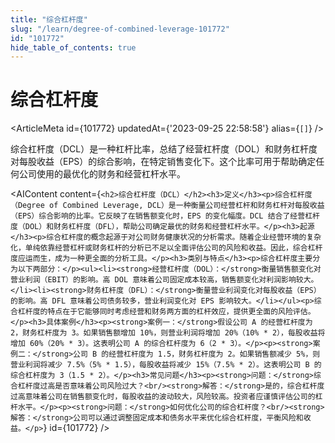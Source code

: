 ```yaml
---
title: "综合杠杆度"
slug: "/learn/degree-of-combined-leverage-101772"
id: "101772"
hide_table_of_contents: true
---
```



# 综合杠杆度

<ArticleMeta id={101772} updatedAt={'2023-09-25 22:58:58'} alias={`[]`} />
<div className='border-solid border-b border-t-0 my-4 border-[var(--ifm-color-gray-300)]' />

综合杠杆度（DCL）是一种杠杆比率，总结了经营杠杆度（DOL）和财务杠杆度对每股收益（EPS）的综合影响，在特定销售变化下。这个比率可用于帮助确定任何公司使用的最优化的财务和经营杠杆水平。

<AIContent content={`<h2>综合杠杆度（DCL）</h2><h3>定义</h3><p>综合杠杆度（Degree of Combined Leverage, DCL）是一种衡量公司经营杠杆和财务杠杆对每股收益（EPS）综合影响的比率。它反映了在销售额变化时，EPS 的变化幅度。DCL 结合了经营杠杆度（DOL）和财务杠杆度（DFL），帮助公司确定最优的财务和经营杠杆水平。</p><h3>起源</h3><p>综合杠杆度的概念起源于对公司财务健康状况的分析需求。随着企业经营环境的复杂化，单纯依靠经营杠杆或财务杠杆的分析已不足以全面评估公司的风险和收益。因此，综合杠杆度应运而生，成为一种更全面的分析工具。</p><h3>类别与特点</h3><p>综合杠杆度主要分为以下两部分：</p><ul><li><strong>经营杠杆度（DOL）：</strong>衡量销售额变化对营业利润（EBIT）的影响。高 DOL 意味着公司固定成本较高，销售额变化对利润影响较大。</li><li><strong>财务杠杆度（DFL）：</strong>衡量营业利润变化对每股收益（EPS）的影响。高 DFL 意味着公司债务较多，营业利润变化对 EPS 影响较大。</li></ul><p>综合杠杆度的特点在于它能够同时考虑经营和财务两方面的杠杆效应，提供更全面的风险评估。</p><h3>具体案例</h3><p><strong>案例一：</strong>假设公司 A 的经营杠杆度为 2，财务杠杆度为 3。如果销售额增加 10%，则营业利润将增加 20%（10% * 2），每股收益将增加 60%（20% * 3）。这表明公司 A 的综合杠杆度为 6（2 * 3）。</p><p><strong>案例二：</strong>公司 B 的经营杠杆度为 1.5，财务杠杆度为 2。如果销售额减少 5%，则营业利润将减少 7.5%（5% * 1.5），每股收益将减少 15%（7.5% * 2）。这表明公司 B 的综合杠杆度为 3（1.5 * 2）。</p><h3>常见问题</h3><p><strong>问题：</strong>综合杠杆度过高是否意味着公司风险过大？<br/><strong>解答：</strong>是的，综合杠杆度过高意味着公司在销售额变化时，每股收益的波动较大，风险较高。投资者应谨慎评估公司的杠杆水平。</p><p><strong>问题：</strong>如何优化公司的综合杠杆度？<br/><strong>解答：</strong>公司可以通过调整固定成本和债务水平来优化综合杠杆度，平衡风险和收益。</p>`} id={101772} />
